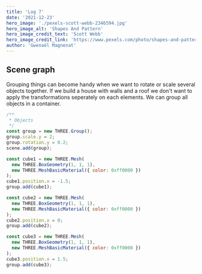 ```yaml
---
title: 'Log 7'
date: '2021-12-23'
hero_image: './pexels-scott-webb-2346594.jpg'
hero_image_alt: 'Shapes And Pattern'
hero_image_credit_text: 'Scott Webb'
hero_image_credit_link: 'https://www.pexels.com/photo/shapes-and-pattern-2346594/'
author: 'Gwenaël Magnenat'
---
```


## Scene graph

Grouping things can become handy when we want to rotate or scale several objects together.
If we build a house with walls and a roof we don't want to apply the transformations seperately on each elements.
We can group all objects in a container.

```javascript
/**
 * Objects
 */
const group = new THREE.Group();
group.scale.y = 2;
group.rotation.y = 0.2;
scene.add(group);

const cube1 = new THREE.Mesh(
  new THREE.BoxGeometry(1, 1, 1),
  new THREE.MeshBasicMaterial({ color: 0xff0000 })
);
cube1.position.x = -1.5;
group.add(cube1);

const cube2 = new THREE.Mesh(
  new THREE.BoxGeometry(1, 1, 1),
  new THREE.MeshBasicMaterial({ color: 0xff0000 })
);
cube2.position.x = 0;
group.add(cube2);

const cube3 = new THREE.Mesh(
  new THREE.BoxGeometry(1, 1, 1),
  new THREE.MeshBasicMaterial({ color: 0xff0000 })
);
cube3.position.x = 1.5;
group.add(cube3);
```
